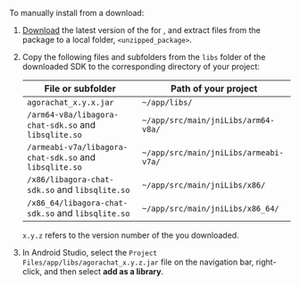 <PlatformWrapper platform="android">

To manually install <Vpd k="SDK" /> from a download:

1. [Download](/sdks) the latest version of the <Vpd k="SDK"/> for <Vpl k="NAME"/>, and extract files from the package to a local folder, `<unzipped_package>`.

1. Copy the following files and subfolders from the `libs` folder of the downloaded SDK to the corresponding directory of your project:

    | File or subfolder                                      | Path of your project                  |
    | ------------------------------------------------------ | ------------------------------------- |
    | `agorachat_x.y.x.jar`                                  | `~/app/libs/`                         |
    | `/arm64-v8a/libagora-chat-sdk.so` and `libsqlite.so`   | `~/app/src/main/jniLibs/arm64-v8a/`   |
    | `/armeabi-v7a/libagora-chat-sdk.so` and `libsqlite.so` | `~/app/src/main/jniLibs/armeabi-v7a/` |
    | `/x86/libagora-chat-sdk.so` and `libsqlite.so`         | `~/app/src/main/jniLibs/x86/`         |
    | `/x86_64/libagora-chat-sdk.so` and `libsqlite.so`      | `~/app/src/main/jniLibs/x86_64/`      |

    `x.y.z` refers to the version number of the <Vpd k="SDK"/> you downloaded.

1. In Android Studio, select the `Project Files/app/libs/agorachat_x.y.z.jar` file on the navigation bar, right-click, and then select **add as a library**.

</PlatformWrapper>
